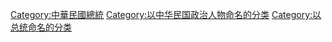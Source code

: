 {{Wikipedia category|hidden=yes|container=yes}}
{{Eponymous category}}
[[Category:中華民國總統|Category:中華民國總統]]
[[Category:以中华民国政治人物命名的分类|Category:以中华民国政治人物命名的分类]]
[[Category:以总统命名的分类|Category:以总统命名的分类]]